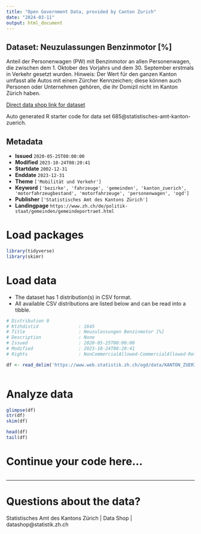 ```yaml
---
title: "Open Government Data, provided by Canton Zurich"
date: "2024-03-11"
output: html_document
---
```


## Dataset: Neuzulassungen Benzinmotor [%]

Anteil der Personenwagen (PW) mit Benzinmotor an allen Personenwagen, die zwischen dem 1. Oktober des Vorjahrs und dem 30. September erstmals in Verkehr gesetzt wurden. Hinweis: Der Wert für den ganzen Kanton umfasst alle Autos mit einem Zürcher Kennzeichen; diese können auch Personen oder Unternehmen gehören, die ihr Domizil nicht im Kanton Zürich haben.

[Direct data shop link for dataset](https://www.zh.ch/de/politik-staat/statistik-daten/datenkatalog.html#/datasets/685@statistisches-amt-kanton-zuerich)

Auto generated R starter code for data set 685@statistisches-amt-kanton-zuerich.

## Metadata

- **Issued** `2020-05-25T00:00:00`
- **Modified** `2023-10-24T08:20:41`
- **Startdate** `2002-12-31`
- **Enddate** `2023-12-31`
- **Theme** `['Mobilität und Verkehr']`
- **Keyword** `['bezirke', 'fahrzeuge', 'gemeinden', 'kanton_zuerich', 'motorfahrzeugbestand', 'motorfahrzeuge', 'personenwagen', 'ogd']`
- **Publisher** `['Statistisches Amt des Kantons Zürich']`
- **Landingpage** `https://www.zh.ch/de/politik-staat/gemeinden/gemeindeportraet.html`


# Load packages

```r

library(tidyverse)
library(skimr)

```

# Load data

-   The dataset has 1 distribution(s) in CSV format.
-   All available CSV distributions are listed below and can be read into a tibble.

```r

# Distribution 0
# Ktzhdistid               : 1645
# Title                    : Neuzulassungen Benzinmotor [%]
# Description              : None
# Issued                   : 2020-05-25T00:00:00
# Modified                 : 2023-10-24T08:20:41
# Rights                   : NonCommercialAllowed-CommercialAllowed-ReferenceRequired

df <- read_delim('https://www.web.statistik.zh.ch/ogd/data/KANTON_ZUERICH_609.csv')



```

# Analyze data

```r

glimpse(df)
str(df)
skim(df)

head(df)
tail(df)

```

# Continue your code here...

```r

```

------------------------------------------------------------------------

# Questions about the data?

Statistisches Amt des Kantons Zürich | Data Shop | datashop@statistik.zh.ch
